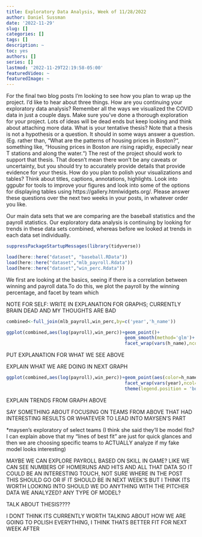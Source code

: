 ```yaml
---
title: Exploratory Data Analysis, Week of 11/28/2022
author: Daniel Sussman
date: '2022-11-29'
slug: []
categories: []
tags: []
description: ~
toc: yes
authors: []
series: []
lastmod: '2022-11-29T22:19:58-05:00'
featuredVideo: ~
featuredImage: ~
---
```


For the final two blog posts I’m looking to see how you plan to wrap up the project. I’d like to hear about three things.
How are you continuing your exploratory data analysis? Remember all the ways we visualized the COVID data in just a couple days. Make sure you’ve done a thorough exploration for your project. Lots of ideas will be dead ends but keep looking and think about attaching more data.
What is your tentative thesis? Note that a thesis is not a hypothesis or a question. It should in some ways answer a question. (Eg. rather than, “What are the patterns of housing prices in Boston?“, something like, “Housing prices in Boston are rising rapidly, especially near T stations and along the water.“) The rest of the project should work to support that thesis. That doesn’t mean there won’t be any caveats or uncertainty, but you should try to accurately  provide details that provide evidence for your thesis.
How do you plan to polish your visualizations and tables? Think about titles, captions, annotations, highlights. Look into ggpubr for tools to improve your figures and look into some of the options for displaying tables using https://gallery.htmlwidgets.org/.
Please answer these questions over the next two weeks in your posts, in whatever order you like.



Our main data sets that we are comparing are the baseball statistics and the payroll statistics. Our exploratory data analysis is continuing by looking for trends in these data sets combined, whereas before we looked at trends in each data set individually.

```r
suppressPackageStartupMessages(library(tidyverse))

load(here::here("dataset", "baseball.RData"))
load(here::here("dataset","mlb_payroll.Rdata"))
load(here::here("dataset","win_perc.Rdata"))
```

We first are looking at the basics, seeing if there is a correlation between winning and payroll data.To do this, we plot the payroll by the winning percentage, and facet by team which

NOTE FOR SELF: WRITE IN EXPLANATION FOR GRAPHS; CURRENTLY BRAIN DEAD AND MY THOUGHTS ARE BAD
```r
combined<-full_join(mlb_payroll,win_perc,by=c('year','h_name'))

ggplot(combined,aes(log(payroll),win_perc))+geom_point()+
                                            geom_smooth(method='glm')+
                                            facet_wrap(vars(h_name),ncol=3)
```

PUT EXPLANATION FOR WHAT WE SEE ABOVE

EXPLAIN WHAT WE ARE DOING IN NEXT GRAPH 
```r
ggplot(combined,aes(log(payroll),win_perc))+geom_point(aes(color=h_name))+
                                            facet_wrap(vars(year),ncol=3)+
                                            theme(legend.position = 'bottom')
```

EXPLAIN TRENDS FROM GRAPH ABOVE



SAY SOMETHING ABOUT FOCUSING ON TEAMS FROM ABOVE THAT HAD INTERESTING RESULTS OR WHATEVER TO LEAD INTO MAYSEN'S PART

*maysen's exploratory of select teams (I think she said they'll be model fits? I can explain above that my "lines of best fit" are just for quick glances and then we are choosing specific teams to ACTUALLY analyze if my fake model looks interesting)


MAYBE WE CAN EXPLORE PAYROLL BASED ON SKILL IN GAME? LIKE WE CAN SEE NUMBERS OF HOMERUNS AND HITS AND ALL THAT DATA SO IT COULD BE AN INTERESTING TOUCH, NOT SURE WHERE IN THE POST THIS SHOULD GO OR IF IT SHOULD BE IN NEXT WEEK'S BUT I THINK ITS WORTH LOOKING INTO
SHOULD WE DO ANYTHING WITH THE PITCHER DATA WE ANALYZED? ANY TYPE OF MODEL?



TALK ABOUT THESIS????



I DONT THINK ITS CURRENTLY WORTH TALKING ABOUT HOW WE ARE GOING TO POLISH EVERYTHING, I THINK THATS BETTER FIT FOR NEXT WEEK AFTER 
